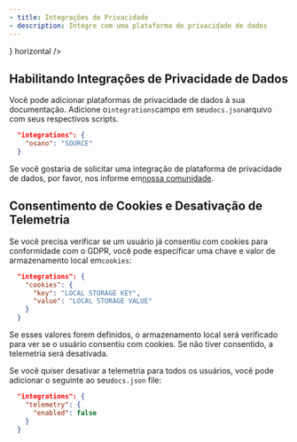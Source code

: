 ```yaml
---
- title: Integrações de Privacidade
- description: Integre com uma plataforma de privacidade de dados
---
```


<CardGroup>
  <Card title="Osano" href="/pt-BR/integrations/privacy/osano" icon={<svg width="32" height="32" className="h-6 w-6" viewBox="0 0 256 256" fill="none" xmlns="http://www.w3.org/2000/svg"><path fillRule="evenodd" clipRule="evenodd" d="M128 256C198.692 256 256 198.692 256 128C256 57.3076 198.692 0 128 0C57.3076 0 0 57.3076 0 128C0 198.692 57.3076 256 128 256ZM128 192C163.346 192 192 163.346 192 128C192 92.6538 163.346 64 128 64C92.6538 64 64 92.6538 64 128C64 163.346 92.6538 192 128 192Z" fill="#7764FA"/></svg>} horizontal />
</CardGroup>

## Habilitando Integrações de Privacidade de Dados

Você pode adicionar plataformas de privacidade de dados à sua documentação. Adicione o`integrations`campo em seu`docs.json`arquivo com seus respectivos scripts.

```json
  "integrations": {
    "osano": "SOURCE"
  }
```

Se você gostaria de solicitar uma integração de plataforma de privacidade de dados, por favor, nos informe em[nossa comunidade](https://mintlify.com/community).

## Consentimento de Cookies e Desativação de Telemetria

Se você precisa verificar se um usuário já consentiu com cookies para conformidade com o GDPR, você pode especificar uma chave e valor de armazenamento local em`cookies`:

```json
  "integrations": {
    "cookies": {
      "key": "LOCAL STORAGE KEY",
      "value": "LOCAL STORAGE VALUE"
    }
  }
```

Se esses valores forem definidos, o armazenamento local será verificado para ver se o usuário consentiu com cookies. Se não tiver consentido, a telemetria será desativada.

Se você quiser desativar a telemetria para todos os usuários, você pode adicionar o seguinte ao seu`docs.json` file:

```json
  "integrations": {
    "telemetry": {
      "enabled": false
    }
  }
```
